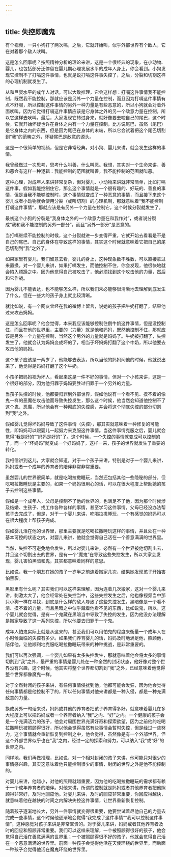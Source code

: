 ```yaml
---
---
---
```

title: 失控即魔鬼
---



有个视频，一只小狗打了两次嗝，之后，它就开始叫，似乎外部世界有个敌人，它在对着那个敌人吠叫。

这是怎么回事呢？按照精神分析的理论来讲，这是一个很经典的现象，在小动物、婴儿，也包括部分还停留在婴儿期心理发展水平的成年人身上，你会看到。小狗发现它控制不了打嗝这件事情，也就是说打嗝这件事失控了，之后，分裂和切割这样的心理机制就发生了。

从和巨婴水平的成年人对话，可以大致推理，它会这样想：打嗝这件事情我不能控制，既然我不能控制，那就应该是另外一个力量在控制，而且因为打嗝这件事情有点不舒服，所以控制这件事情的另外一种力量是有些恶意的，所以小狗就会对着外面吠叫，因为它觉得打嗝这件事情应该是它身体之外的另一个敌意力量在控制，所以它这样去吠叫。最后，大家发现它转过身来，就好像要去咬自己的尾巴，这个时候，它就开始怀疑也许在身体之内有一个力量在控制，比方说尾巴，虽然（尾巴）是它身体之内的东西，但是因为尾巴在身体的末端，所以它会试着把这个尾巴切割到“我”的范畴之外，怀疑尾巴是敌意的源头。

这是一个很简单的视频，但是它非常经典，对小狗、婴儿来讲，就会发生这样的事情。

我曾经做过一次思考，思考什么叫善，什么叫恶。我想，其实对一个生命来讲，善和恶会有这样一种逻辑：我能控制的范围就叫善，我不能控制的范围就叫恶。

这种心理，对成年人来讲非常复杂，但对婴儿、小动物来讲就非常简单，比如打嗝这件事，假如我能控制住它，那么这个事情就是一个很有趣的、好玩的、善良的事情，但是当我不能够控制时，这个事情就变成了一种恶意的事情，而且接下来这个婴儿或者小动物就会使用分裂（或叫切割）的心理机制，那就意味着“我不能控制打嗝这件事情”，那就应该是有另外一个力量在控制它，这个时候分裂就发生了。

最初这个小狗的分裂是“我身体之外的一个敌意力量在和我作对”，或者说分裂成“我和我不能控制的另外一部分”，而且“另外一部分”是恶意的。

当打嗝继续不能控制的时候，这个分裂就进一步变得严重，它就开始去看看是不是自己的尾巴、自己的身体在导致这样的事情，其实这个时候就意味着它把自己的尾巴切割到“我”之外了。

如果家里有婴儿，我们留意去看，婴儿的身上，这种现象数不胜数，可以直接拿过来置换，对一个婴儿来讲，如果打嗝发生，而他控制不住，你会发现，他很快地就会陷入烦躁之中。因为他觉得自己被攻击了，他必须找到这个攻击他的力量，然后和它作战。

因为婴儿不能表达，也不能够怎么样，所以我们未必能够很清晰地去理解到底发生了什么，但在一些大的孩子身上就比较清晰。

就比如说，有一个网友曾经在我的微博上留言，说她的孩子把牛奶打翻了，结果他过来攻击妈妈。

这是怎么回事呢？他会觉得，本来我应该能够控制住倒牛奶这件事情，但是没控制住，而且在他的世界里，主要的（力量）就是他和妈妈，既然他控制不住，那就应该是另外一个力量在控制，当然这个另外的力量就是妈妈了。牛奶被打翻了，失控发生了，他就会认为妈妈变成坏的了，相当于坏妈妈打翻了这个牛奶，所以他要去攻击他的妈妈。

这个孩子应该是一两岁了，他能够去表达，所以当他的妈妈问他的时候，他就说出来了，他觉得是妈妈打翻了这个牛奶。

小孩子把妈妈视为坏人，看起来这是一件不好的事情，但对一个小孩来讲，这是一个很好的部分，因为他归罪于妈妈要胜过归罪于一个另外的力量。

当孩子失控的时候，他都要归罪到外部世界，假如他说有一个看不见、摸不着的像鬼一样的恶魔在攻击他而导致失控发生，那么这个时候，他当然会知道他控制不了这个鬼、恶魔，所以他会有一种彻底的失控感，并会将这个彻底失控的部分切割到“我”之外。

假如婴儿觉得坏妈妈导致了这件事情（失控），那其实就意味着一种修复的可能性，即妈妈可以跟婴儿一起努力来克服这件事情。当这件事情克服之后，婴儿就会觉得“我是好的”“妈妈是好的”了。这个时候，一个失控的事情就变成可以控制的了，而一个“坏妈妈”就变成一个好妈妈了，这样一来，孩子的世界就发生了重要的转化。

我相信讲到这儿，大家就会知道，对于一个孩子来讲，特别是对于一个婴儿来讲，妈妈或者一个成年的养育者的陪伴非常非常重要。

虽然婴儿的世界很简单，就是吃喝拉撒睡玩，当然还包括其他一些隐秘的部分，但吃喝拉撒睡玩是主要的，如果一个妈妈很用心的话，可以在很大程度上帮助她的孩子去控制这些事情。

假如是一个成年人，父母是控制不了他的世界的，也满足不了他，因为那个时候涉及结婚、生孩子、找工作各种各样的事情，甚至学习这件事情，父母已经没办法帮孩子去完成了，但是，对于一个婴儿来讲，吃喝拉撒睡玩，一个有感觉的妈妈可以在很大程度上帮孩子完成。

假如婴儿活在他的世界里，那里主要就是吃喝拉撒睡玩这样的事情，并且处在一种基本可控的状态之内，对婴儿来讲，他就会觉得自己活在一个善意满满的世界里。

当然，失控不可避免地会发生，所以对婴儿来讲，必然有一个世界被他切割出去，并且这个切割出去的世界，是有一个“魔鬼”在导致这些失控发生，所以大家会发现，婴儿害怕黑暗和鬼，其实都意味着同样的意思。

比如说，我一个朋友在她的孩子一岁半之前连着搬家几次，结果她发现孩子开始害怕黑影。

黑影里有什么呢？其实我们可以这样来理解，因为连着几次搬家，这对一个婴儿来讲，刺激太大了，他会经常处在失控当中，这些失控发生之后，他也像视频当中那只小狗一样在寻找，到底是什么样的敌人导致了这些失控发生，黑暗像是一个看不清、摸不着的力量，而且黑暗之中似乎藏着他看不见的东西，比如说鬼，所以，这个婴儿就会觉得，是有一个鬼藏在黑暗当中导致了失控的发生，因为他没办法理解是搬家导致了这一系列失控，所以他要去归罪于一个鬼。

成年人怕鬼实际上就是从这来的，甚至我们可以用怕鬼的程度来衡量一个成年人在小时候面临的失控有多少。如果我们养育婴儿的话，妈妈及时地满足他，照顾他，陪伴他，让他顺利地克服吃喝拉撒睡玩带来的种种挑战，是非常重要的。

我们可以再次强调，一个婴儿如果有太多失控发生，那就意味着他会将太多的事情切割到“我”之外，最严重的事情是婴儿处在一种全然的封闭状态，他好像对整个世界没有兴趣，这个时候，他其实将整个世界都切割到“我”之外，已经意味着他觉得整个世界都像魔鬼一样。

对于全然封闭的孩子来讲，有任何事情侵扰到他，他都可能会发狂，因为他会觉得任何事情都是他控制不了的，所以任何事情对他来讲都是一种入侵，都是一种充满敌意的力量。

换成另外一句话来说，妈妈或其他的养育者把孩子养育得多好，就意味着婴儿在多大程度上可以把妈妈或者一个养育者纳入“我”之内、“好”之内。一个健康的孩子会是一个充满活力的孩子，他会对周围世界充满好奇和探索欲望，因为之前他的吃喝拉撒睡玩被照顾得很好，所以他会觉得虽然有些事情会暂时失控，但是经过一些努力，这个事情就会重新恢复到控制之中，他会觉得，虽然像是有一个外部世界，但这个外部世界似乎也在“我”之内，经过一定的探索和努力，可以纳入“我”或“好”的世界之内。

同样地，我们再做推理，比如说，对一个相对封闭的孩子来讲，他可能只对很少的事情感兴趣，其实这意味着他只能控制很少的事情，封闭的世界之外是他不能控制的。

对婴儿来讲，他越小，对他的照顾就越重要，因为他的吃喝拉撒睡玩的需求都有赖于一个成年养育者的陪伴。对他来讲，所谓的控制就是妈妈或者其他养育者把他照顾得非常好，及时地回应他。对婴儿来讲，及时的回应非常重要，你回应得越快，就意味着他在越快的时间之内解决失控这件事情，让世界重新恢复控制。

随着孩子逐渐地长大，另外一件事情就变得很重要，他要尝试着尽他自己的力量去完成一些事情，这个时候他逐渐地会觉得“我完成了这件事情”“我可以控制这件事情”，这种感觉对孩子来讲是非常宝贵的。对于婴儿来讲，妈妈或者其他养育者及时的回应和照顾非常重要。我们可以这样来理解，一个被照顾得很好的孩子，他会觉得自己活在善意满满的世界里；一个被照顾得很不好的孩子，他就会觉得自己活在一个恶意满满的世界里。前面一种孩子会觉得他活在天使环绕的世界里，而后面一种孩子会觉得他活在魔鬼环绕的世界里。